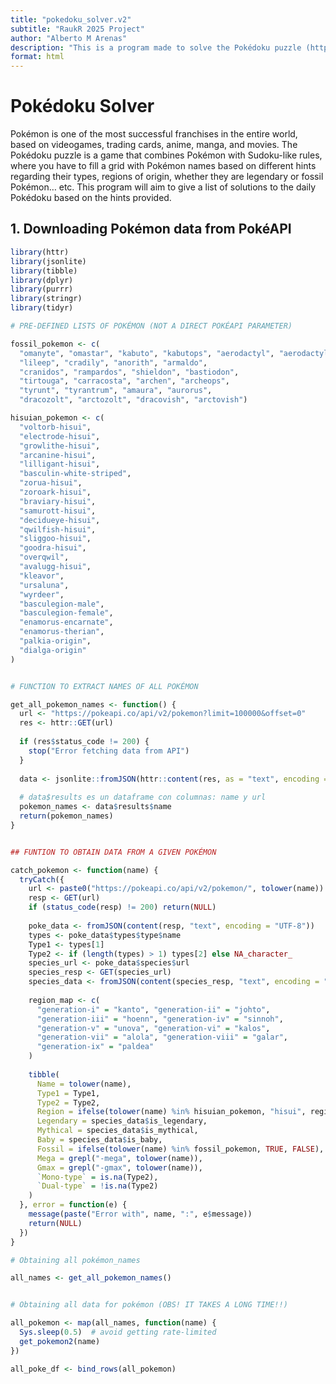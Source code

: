 ```yaml
---
title: "pokedoku_solver.v2"
subtitle: "RaukR 2025 Project"
author: "Alberto M Arenas"
description: "This is a program made to solve the Pokédoku puzzle (https://pokedoku.com/) using data downloaded from the PokeAPI database (https://pokeapi.co)" 
format: html
---
```


# Pokédoku Solver

Pokémon is one of the most successful franchises in the entire world, based on videogames, trading cards, anime, manga, and movies. The Pokédoku puzzle is a game that combines Pokémon with Sudoku-like rules, where you have to fill a grid with Pokémon names based on different hints regarding their types, regions of origin, whether they are legendary or fossil Pokémon... etc. This program will aim to give a list of solutions to the daily Pokédoku based on the hints provided.


## 1. Downloading Pokémon data from PokéAPI


```r
library(httr)
library(jsonlite)
library(tibble)
library(dplyr)
library(purrr)
library(stringr)
library(tidyr)

# PRE-DEFINED LISTS OF POKÉMON (NOT A DIRECT POKÉAPI PARAMETER) 

fossil_pokemon <- c(
  "omanyte", "omastar", "kabuto", "kabutops", "aerodactyl", "aerodactyl-mega",
  "lileep", "cradily", "anorith", "armaldo",
  "cranidos", "rampardos", "shieldon", "bastiodon",
  "tirtouga", "carracosta", "archen", "archeops",
  "tyrunt", "tyrantrum", "amaura", "aurorus",
  "dracozolt", "arctozolt", "dracovish", "arctovish")

hisuian_pokemon <- c(
  "voltorb-hisui",
  "electrode-hisui",
  "growlithe-hisui",
  "arcanine-hisui",
  "lilligant-hisui",
  "basculin-white-striped",
  "zorua-hisui",
  "zoroark-hisui",
  "braviary-hisui",
  "samurott-hisui",
  "decidueye-hisui",
  "qwilfish-hisui",
  "sliggoo-hisui",
  "goodra-hisui",
  "overqwil",
  "avalugg-hisui",
  "kleavor",
  "ursaluna",
  "wyrdeer",
  "basculegion-male",
  "basculegion-female",
  "enamorus-encarnate",
  "enamorus-therian",
  "palkia-origin",
  "dialga-origin"
)


# FUNCTION TO EXTRACT NAMES OF ALL POKÉMON

get_all_pokemon_names <- function() {
  url <- "https://pokeapi.co/api/v2/pokemon?limit=100000&offset=0"
  res <- httr::GET(url)
  
  if (res$status_code != 200) {
    stop("Error fetching data from API")
  }
  
  data <- jsonlite::fromJSON(httr::content(res, as = "text", encoding = "UTF-8"))
  
  # data$results es un dataframe con columnas: name y url
  pokemon_names <- data$results$name
  return(pokemon_names)
}


## FUNTION TO OBTAIN DATA FROM A GIVEN POKÉMON

catch_pokemon <- function(name) {
  tryCatch({
    url <- paste0("https://pokeapi.co/api/v2/pokemon/", tolower(name))
    resp <- GET(url)
    if (status_code(resp) != 200) return(NULL)
    
    poke_data <- fromJSON(content(resp, "text", encoding = "UTF-8"))
    types <- poke_data$types$type$name
    Type1 <- types[1]
    Type2 <- if (length(types) > 1) types[2] else NA_character_
    species_url <- poke_data$species$url
    species_resp <- GET(species_url)
    species_data <- fromJSON(content(species_resp, "text", encoding = "UTF-8"))
    
    region_map <- c(
      "generation-i" = "kanto", "generation-ii" = "johto",
      "generation-iii" = "hoenn", "generation-iv" = "sinnoh",
      "generation-v" = "unova", "generation-vi" = "kalos",
      "generation-vii" = "alola", "generation-viii" = "galar",
      "generation-ix" = "paldea"
    )
    
    tibble(
      Name = tolower(name),
      Type1 = Type1,
      Type2 = Type2,
      Region = ifelse(tolower(name) %in% hisuian_pokemon, "hisui", region_map[[species_data$generation$name]]),
      Legendary = species_data$is_legendary,
      Mythical = species_data$is_mythical,
      Baby = species_data$is_baby,
      Fossil = ifelse(tolower(name) %in% fossil_pokemon, TRUE, FALSE),
      Mega = grepl("-mega", tolower(name)),
      Gmax = grepl("-gmax", tolower(name)),
      `Mono-type` = is.na(Type2),
      `Dual-type` = !is.na(Type2)
    )
  }, error = function(e) {
    message(paste("Error with", name, ":", e$message))
    return(NULL)
  })
}
```


```r
# Obtaining all pokémon_names

all_names <- get_all_pokemon_names()


# Obtaining all data for pokémon (OBS! IT TAKES A LONG TIME!!)

all_pokemon <- map(all_names, function(name) {
  Sys.sleep(0.5)  # avoid getting rate-limited
  get_pokemon2(name)
})

all_poke_df <- bind_rows(all_pokemon)


```
